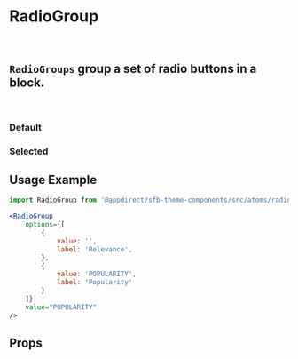 
<Meta of={RadioGroupStories} />

# RadioGroup

<br />

## `RadioGroups` group a set of radio buttons in a block.

<br />

### Default

<Canvas>
  <Story of={RadioGroupStories.Default} />
</Canvas>

### Selected

<Canvas>
  <Story of={RadioGroupStories.Selected} />
</Canvas>

## Usage Example

```jsx
import RadioGroup from '@appdirect/sfb-theme-components/src/atoms/radio-group/RadioGroup';

<RadioGroup
    options={[
        {
            value: '',
            label: 'Relevance',
        },
        {
            value: 'POPULARITY',
            label: 'Popularity'
        }
    ]}
    value="POPULARITY"
/>
```

## Props

<ArgsTable of={RadioGroup} />
